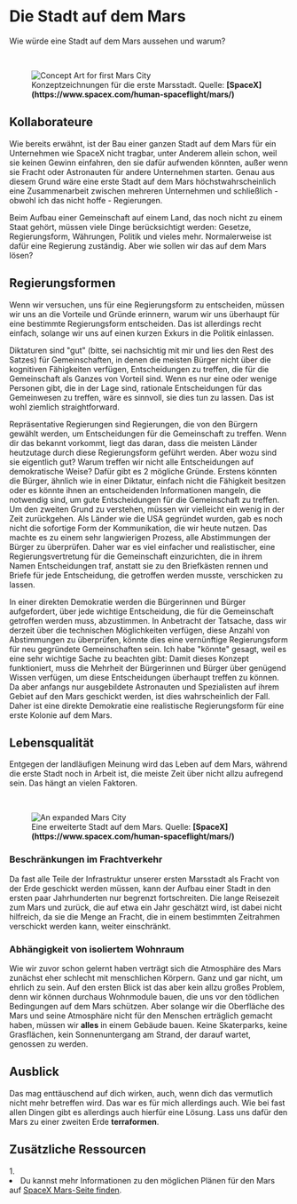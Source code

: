 
# Die Stadt auf dem Mars
Wie würde eine Stadt auf dem Mars aussehen und warum?

<ReadingTime />
<AudioPlayer ident="city" />

<br />
<figure>
<Image src={require(".//../../../resources/images/basebuild3.jpg")} alt="Concept Art for first Mars City" />
<figcaption style={{ color: "rgb(156, 156, 156)", fontSize: "14px", marginTop: "2px" }}>Konzeptzeichnungen für die erste Marsstadt. Quelle: <strong>[SpaceX](https://www.spacex.com/human-spaceflight/mars/)</strong></figcaption>
</figure>

## Kollaborateure
Wie bereits erwähnt, ist der Bau einer ganzen Stadt auf dem Mars für ein Unternehmen wie SpaceX nicht tragbar, unter Anderem allein schon, weil sie keinen Gewinn einfahren, den sie dafür aufwenden könnten, außer wenn sie Fracht oder Astronauten für andere Unternehmen starten. Genau aus diesem Grund wäre eine erste Stadt auf dem Mars höchstwahrscheinlich eine Zusammenarbeit zwischen mehreren Unternehmen und schließlich - obwohl ich das nicht hoffe - Regierungen.

Beim Aufbau einer Gemeinschaft auf einem Land, das noch nicht zu einem Staat gehört, müssen viele Dinge berücksichtigt werden: Gesetze, Regierungsform, Währungen, Politik und vieles mehr. Normalerweise ist dafür eine Regierung zuständig. Aber wie sollen wir das auf dem Mars lösen?

## Regierungsformen
Wenn wir versuchen, uns für eine Regierungsform zu entscheiden, müssen wir uns an die Vorteile und Gründe erinnern, warum wir uns überhaupt für eine bestimmte Regierungsform entscheiden. Das ist allerdings recht einfach, solange wir uns auf einen kurzen Exkurs in die Politik einlassen.

Diktaturen sind "gut" (bitte, sei nachsichtig mit mir und lies den Rest des Satzes) für Gemeinschaften, in denen die meisten Bürger nicht über die kognitiven Fähigkeiten verfügen, Entscheidungen zu treffen, die für die Gemeinschaft als Ganzes von Vorteil sind. Wenn es nur eine oder wenige Personen gibt, die in der Lage sind, rationale Entscheidungen für das Gemeinwesen zu treffen, wäre es sinnvoll, sie dies tun zu lassen. Das ist wohl ziemlich straightforward.

Repräsentative Regierungen sind Regierungen, die von den Bürgern gewählt werden, um Entscheidungen für die Gemeinschaft zu treffen. Wenn dir das bekannt vorkommt, liegt das daran, dass die meisten Länder heutzutage durch diese Regierungsform geführt werden. Aber wozu sind sie eigentlich gut? Warum treffen wir nicht alle Entscheidungen auf demokratische Weise? Dafür gibt es 2 mögliche Gründe. Erstens könnten die Bürger, ähnlich wie in einer Diktatur, einfach nicht die Fähigkeit besitzen oder es könnte ihnen an entscheidenden Informationen mangeln, die notwendig sind, um gute Entscheidungen für die Gemeinschaft zu treffen. Um den zweiten Grund zu verstehen, müssen wir vielleicht ein wenig in der Zeit zurückgehen. Als Länder wie die USA gegründet wurden, gab es noch nicht die sofortige Form der Kommunikation, die wir heute nutzen. Das machte es zu einem sehr langwierigen Prozess, alle Abstimmungen der Bürger zu überprüfen. Daher war es viel einfacher und realistischer, eine Regierungsvertretung für die Gemeinschaft einzurichten, die in ihrem Namen Entscheidungen traf, anstatt sie zu den Briefkästen rennen und Briefe für jede Entscheidung, die getroffen werden musste, verschicken zu lassen.

In einer direkten Demokratie werden die Bürgerinnen und Bürger aufgefordert, über jede wichtige Entscheidung, die für die Gemeinschaft getroffen werden muss, abzustimmen. In Anbetracht der Tatsache, dass wir derzeit über die technischen Möglichkeiten verfügen, diese Anzahl von Abstimmungen zu überprüfen, könnte dies eine vernünftige Regierungsform für neu gegründete Gemeinschaften sein. Ich habe "könnte" gesagt, weil es eine sehr wichtige Sache zu beachten gibt: Damit dieses Konzept funktioniert, muss die Mehrheit der Bürgerinnen und Bürger über genügend Wissen verfügen, um diese Entscheidungen überhaupt treffen zu können. Da aber anfangs nur ausgebildete Astronauten und Spezialisten auf ihrem Gebiet auf den Mars geschickt werden, ist dies wahrscheinlich der Fall. Daher ist eine direkte Demokratie eine realistische Regierungsform für eine erste Kolonie auf dem Mars.

## Lebensqualität

Entgegen der landläufigen Meinung wird das Leben auf dem Mars, während die erste Stadt noch in Arbeit ist, die meiste Zeit über nicht allzu aufregend sein. Das hängt an vielen Faktoren.

<br />
<figure>
<Image src={require(".//../../../resources/images/basebuild4.jpg")} alt="An expanded Mars City" />
<figcaption style={{ color: "rgb(156, 156, 156)", fontSize: "14px", marginTop: "2px" }}>Eine erweiterte Stadt auf dem Mars. Quelle: <strong>[SpaceX](https://www.spacex.com/human-spaceflight/mars/)</strong></figcaption>
</figure>

### Beschränkungen im Frachtverkehr
Da fast alle Teile der Infrastruktur unserer ersten Marsstadt als Fracht von der Erde geschickt werden müssen, kann der Aufbau einer Stadt in den ersten paar Jahrhunderten nur begrenzt fortschreiten. Die lange Reisezeit zum Mars und zurück, die auf etwa ein Jahr geschätzt wird, ist dabei nicht hilfreich, da sie die Menge an Fracht, die in einem bestimmten Zeitrahmen verschickt werden kann, weiter einschränkt.

### Abhängigkeit von isoliertem Wohnraum
Wie wir zuvor schon gelernt haben verträgt sich die Atmosphäre des Mars zunächst eher schlecht mit menschlichen Körpern. Ganz und gar nicht, um ehrlich zu sein. Auf den ersten Blick ist das aber kein allzu großes Problem, denn wir können durchaus Wohnmodule bauen, die uns vor den tödlichen Bedingungen auf dem Mars schützen. Aber solange wir die Oberfläche des Mars und seine Atmosphäre nicht für den Menschen erträglich gemacht haben, müssen wir <strong>alles</strong> in einem Gebäude bauen. Keine Skaterparks, keine Grasflächen, kein Sonnenuntergang am Strand, der darauf wartet, genossen zu werden. 

## Ausblick

Das mag enttäuschend auf dich wirken, auch, wenn dich das vermutlich nicht mehr betreffen wird. Das war es für mich allerdings auch. Wie bei fast allen Dingen gibt es allerdings auch hierfür eine Lösung.
Lass uns dafür den Mars zu einer zweiten Erde <strong>terraformen</strong>.

<Analytics />


<SaveArticleSection article="mars-first-city"/>

## Zusätzliche Ressourcen
<AdditionalResources>
  <div>
    <span>1. </span><li>Du kannst mehr Informationen zu den möglichen Plänen für den Mars auf <a href="https://www.spacex.com/human-spaceflight/mars/" target="_blank">SpaceX Mars-Seite finden</a>.</li>
  </div>
</AdditionalResources>